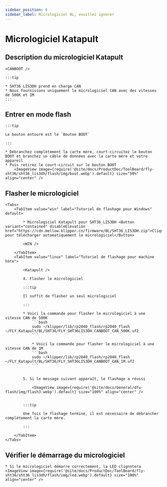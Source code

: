 ```yaml
---
sidebar_position: 6
sidebar_label: Micrologiciel BL, veuillez ignorer
---
```







# Micrologiciel Katapult

## Description du micrologiciel Katapult

    <CANBOOT />

    :::tip

    * SHT36 LIS3DH prend en charge CAN
    * Nous fournissons uniquement le micrologiciel CAN avec des vitesses de 500K et 1M
    :::

## Entrer en mode flash

    :::tip

    Le bouton entouré est le `Bouton BOOT`

    :::

    * Débranchez complètement la carte mère, court-circuitez le bouton BOOT et branchez un câble de données avec la carte mère et votre appareil
    * Puis retirez le court-circuit sur le bouton BOOT
        <ImageView image={require('@site/docs/ProductDoc/ToolBoard/fly-sht36/sht36_lis3dh/flash/img/boot.webp').default} size="50%" align="center" />

## Flasher le micrologiciel
    <Tabs>
        <TabItem value="win" label="Tutoriel de flashage pour Windows" default>

            * Micrologiciel Katapult pour SHT36_LIS3DH <Button variant="contained" disableElevation href="https://cdn.mellow.klipper.cn/firmware/BL/SHT36_LIS3DH.zip">Cliquez pour télécharger automatiquement le micrologiciel</Button>

            <WIN />

        </TabItem>
        <TabItem value="linux" label="Tutoriel de flashage pour machine hôte">
            
            <Katapult />

            4. Flasher le micrologiciel

            :::tip

            Il suffit de flasher un seul micrologiciel

            :::

            * Voici la commande pour flasher le micrologiciel à une vitesse CAN de 500K
                ```bash
                sudo ~/klipper/lib/rp2040_flash/rp2040_flash ~/FLY_Katapult/BL/SHT36/FLY_SHT36LIS3DH_CANBOOT_CAN_500K.uf2
                ```
                        
                * Voici la commande pour flasher le micrologiciel à une vitesse CAN de 1M
                ```bash
                sudo ~/klipper/lib/rp2040_flash/rp2040_flash ~/FLY_Katapult/BL/SHT36/FLY_SHT36LIS3DH_CANBOOT_CAN_1M.uf2
                ```


            5. Si le message suivant apparaît, le flashage a réussi

                <ImageView image={require('@site/docs/General/dfu-flash/img/flash3.webp').default} size="100%" align="center" />


            :::tip

            Une fois le flashage terminé, il est nécessaire de débrancher complètement la carte mère.

            :::

        </TabItem>
    </Tabs>

## Vérifier le démarrage du micrologiciel

    * Si le micrologiciel démarre correctement, la LED clignotera
    <ImageView image={require('@site/docs/ProductDoc/ToolBoard/fly-sht36/sht36_lis3dh/flash/img/led.webp').default} size="100%" align="center" />